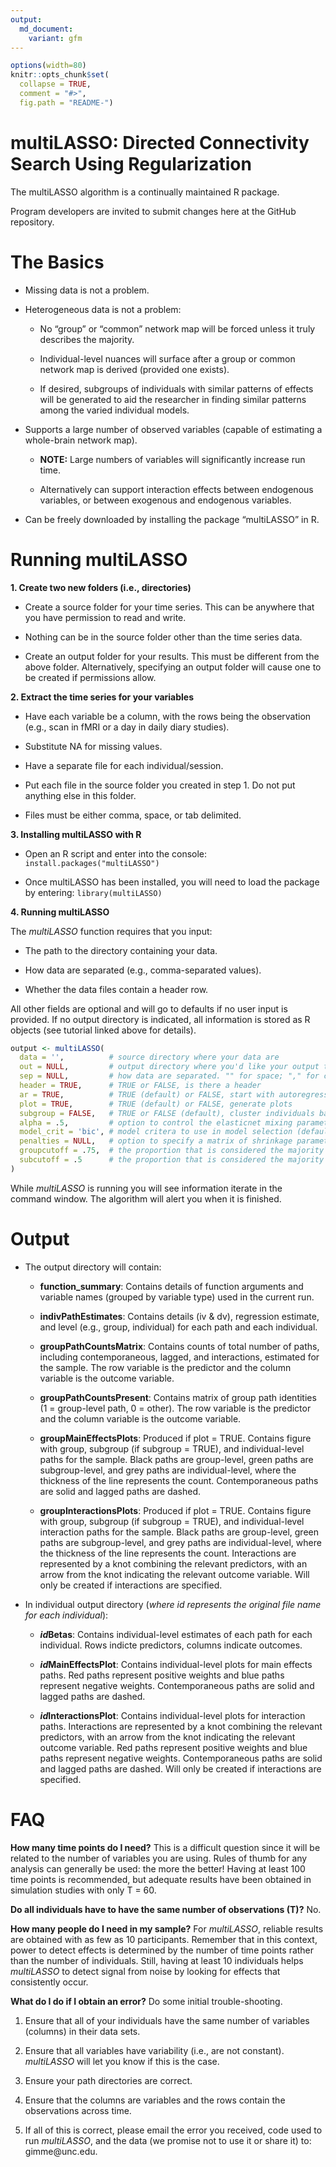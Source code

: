 ```yaml
---
output:
  md_document:
    variant: gfm
---
```


<!-- README.md is generated from README.Rmd. Please edit that file -->

```r
options(width=80)
knitr::opts_chunk$set(
  collapse = TRUE,
  comment = "#>",
  fig.path = "README-")
```

# **multiLASSO: Directed Connectivity Search Using Regularization**

The multiLASSO algorithm is a continually maintained R package.

Program developers are invited to submit changes here at the GitHub repository. 

# **The Basics**

+ Missing data is not a problem. 

+ Heterogeneous data is not a problem: 

  + No "group" or "common" network map will be forced unless it truly describes the majority. 
  
  + Individual-level nuances will surface after a group or common network map is derived (provided one exists).
  
  + If desired, subgroups of individuals with similar patterns of effects will be generated to aid the researcher in finding similar patterns among the varied individual models. 
  
+ Supports a large number of observed variables (capable of estimating a whole-brain network map). 
  + **NOTE:** Large numbers of variables will significantly increase run time.

  + Alternatively can support interaction effects between endogenous variables, or between exogenous and endogenous variables.

+ Can be freely downloaded by installing the package "multiLASSO" in R.

# **Running multiLASSO**

__1. Create two new folders (i.e., directories)__

+ Create a source folder for your time series. This can be anywhere that you have permission to read and write. 

+ Nothing can be in the source folder other than the time series data.

+ Create an output folder for your results. This must be different from the above folder. Alternatively, specifying an output folder will cause one to be created if permissions allow.

__2. Extract the time series for your variables__

  + Have each variable be a column, with the rows being the observation (e.g., scan in fMRI or a day in daily diary studies).

  + Substitute NA for missing values.

  + Have a separate file for each individual/session.

  + Put each file in the source folder you created in step 1. Do not put anything else in this folder.

  + Files must be either comma, space, or tab delimited.

__3. Installing multiLASSO with R__

  + Open an R script and enter into the console: `install.packages("multiLASSO")`
  
  + Once multiLASSO has been installed, you will need to load the package by entering: `library(multiLASSO)`
  
__4. Running multiLASSO__

  The *multiLASSO* function requires that you input:
  
  + The path to the directory containing your data.
  
  + How data are separated (e.g., comma-separated values).
  
  + Whether the data files contain a header row. 
  
  All other fields are optional and will go to defaults if no user input is provided. If no output directory is indicated, all information is stored as R objects (see tutorial linked above for details).
```r
output <- multiLASSO(
  data = '',          # source directory where your data are 
  out = NULL,         # output directory where you'd like your output to go (if NULL, output will only be saved in a list object)
  sep = NULL,         # how data are separated. "" for space; "," for comma, "/t" for tab-delimited
  header = TRUE,      # TRUE or FALSE, is there a header
  ar = TRUE,          # TRUE (default) or FALSE, start with autoregressive paths open
  plot = TRUE,        # TRUE (default) or FALSE, generate plots
  subgroup = FALSE,   # TRUE or FALSE (default), cluster individuals based on similarities in effects
  alpha = .5,         # option to control the elasticnet mixing parameter; alpha = .5 (default), alpha = 1 is the lasso penalty, alpha = 0 is the ridge regression penalty
  model_crit = 'bic', # model critera to use in model selection (default to BIC); other options include 'cv' (cross-validation), 'aic', 'aicc', 'hqc'
  penalties = NULL,   # option to specify a matrix of shrinkage parameters that will control the initial search for a group-level network map
  groupcutoff = .75,  # the proportion that is considered the majority at the group level
  subcutoff = .5      # the proportion that is considered the majority at the subgroup level
)        
```

While *multiLASSO* is running you will see information iterate in the command window. The algorithm will alert you when it is finished.

# **Output**

+ The output directory will contain:

  + __function_summary__: Contains details of function arguments and variable names (grouped by variable type) used in the current run.
  
  + __indivPathEstimates__: Contains details (iv & dv), regression estimate, and level (e.g., group, individual) for each path and each individual.
  
  + __groupPathCountsMatrix__: Contains counts of total number of paths, including contemporaneous, lagged, and interactions, estimated for the sample. The row variable is the predictor and the column variable is the outcome variable.
  
  + __groupPathCountsPresent__: Contains matrix of group path identities (1 = group-level path, 0 = other). The row variable is the predictor and the column variable is the outcome variable.
  
  + __groupMainEffectsPlots__: Produced if plot = TRUE. Contains figure with group, subgroup (if subgroup = TRUE), and individual-level paths for the sample. Black paths are group-level, green paths are subgroup-level, and grey paths are individual-level, where the thickness of the line represents the count. Contemporaneous paths are solid and lagged paths are dashed.
  
  + __groupInteractionsPlots__: Produced if plot = TRUE. Contains figure with group, subgroup (if subgroup = TRUE), and individual-level interaction paths for the sample. Black paths are group-level, green paths are subgroup-level, and grey paths are individual-level, where the thickness of the line represents the count. Interactions are represented by a knot combining the relevant predictors, with an arrow from the knot indicating the relevant outcome variable. Will only be created if interactions are specified.
  
+ In individual output directory (*where id represents the original file name for each individual*):

  + __*id*Betas__: Contains individual-level estimates of each path for each individual. Rows indicte predictors, columns indicate outcomes.
  
  + __*id*MainEffectsPlot__: Contains individual-level plots for main effects paths. Red paths represent positive weights and blue paths represent negative weights. Contemporaneous paths are solid and lagged paths are dashed.
  
  + __*id*InteractionsPlot__: Contains individual-level plots for interaction paths. Interactions are represented by a knot combining the relevant predictors, with an arrow from the knot indicating the relevant outcome variable. Red paths represent positive weights and blue paths represent negative weights. Contemporaneous paths are solid and lagged paths are dashed. Will only be created if interactions are specified.
  
# **FAQ**

**How many time points do I need?**
This is a difficult question since it will be related to the number of variables you are using. Rules of thumb for any analysis can generally be used: the more the better! Having at least 100 time points is recommended, but adequate results have been obtained in simulation studies with only T = 60.

**Do all individuals have to have the same number of observations (T)?**
No.

**How many people do I need in my sample?**
For *multiLASSO*, reliable results are obtained with as few as 10 participants. Remember that in this context, power to detect effects is determined by the number of time points rather than the number of individuals. Still, having at least 10 individuals helps *multiLASSO* to detect signal from noise by looking for effects that consistently occur.

**What do I do if I obtain an error?**
Do some initial trouble-shooting. 

1. Ensure that all of your individuals have the same number of variables (columns) in their data sets.

2. Ensure that all variables have variability (i.e., are not constant). *multiLASSO* will let you know if this is the case.

3. Ensure your path directories are correct.

4. Ensure that the columns are variables and the rows contain the observations across time.

5. If all of this is correct, please email the error you received, code used to run *multiLASSO*, and the data (we promise not to use it or share it) to: gimme@unc.edu.